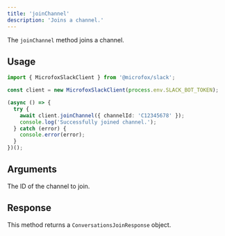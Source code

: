 ```yaml
---
title: 'joinChannel'
description: 'Joins a channel.'
---
```


The `joinChannel` method joins a channel.

## Usage

```typescript
import { MicrofoxSlackClient } from '@microfox/slack';

const client = new MicrofoxSlackClient(process.env.SLACK_BOT_TOKEN);

(async () => {
  try {
    await client.joinChannel({ channelId: 'C12345678' });
    console.log('Successfully joined channel.');
  } catch (error) {
    console.error(error);
  }
})();
```

## Arguments

<Properties>
    <Property name="channelId" type="string" required>
        The ID of the channel to join.
    </Property>
</Properties>

## Response

This method returns a `ConversationsJoinResponse` object.
